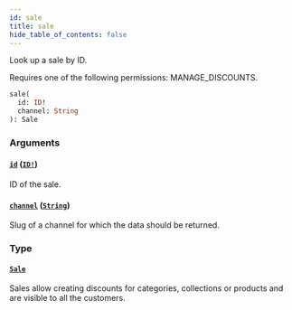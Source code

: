 ```yaml
---
id: sale
title: sale
hide_table_of_contents: false
---
```


Look up a sale by ID.

Requires one of the following permissions: MANAGE_DISCOUNTS.

```graphql
sale(
  id: ID!
  channel: String
): Sale
```

### Arguments

#### [`id`](#) ([`ID!`](../../../developer/api-reference/scalars/id))

ID of the sale.

#### [`channel`](#) ([`String`](../../../developer/api-reference/scalars/string))

Slug of a channel for which the data should be returned.

### Type

#### [`Sale`](../../../developer/api-reference/objects/sale)

Sales allow creating discounts for categories, collections or products and are visible to all the customers.
